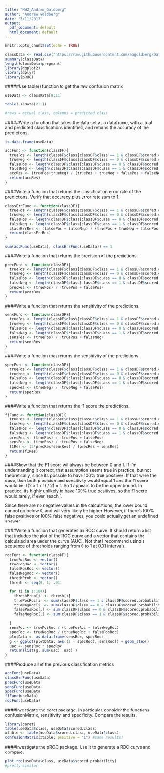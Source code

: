```yaml
---
title: "HW2_Andrew_Goldberg"
author: "Andrew Goldberg"
date: "3/11/2017"
output:
  pdf_document: default
  html_document: default
---
```


```r
knitr::opts_chunk$set(echo = TRUE)
```

```r
classData <- read.csv("https://raw.githubusercontent.com/aagoldberg/Data-621-Regression/master/classification-output-data.csv")
summary(classData)
length(classData$pregnant)
library(ggplot2)
library(dplyr)
library(pROC)
```

#####Use table() function to get the raw confusion matrix
```r
useData <- classData[9:11]

table(useData[2:1])

#rows = actual class, columns = predicted class
```

#####Write a function that takes the data set as a dataframe, with actual and predicted classifications identified, and returns the accuracy of the predictions. 
```r
is.data.frame(useData)

accFunc <- function(classDF){
  truePos <- length(classDF$class[classDF$class == 1 & classDF$scored.class == 1])
  trueNeg <- length(classDF$class[classDF$class == 0 & classDF$scored.class == 0])
  falsePos <- length(classDF$class[classDF$class == 0 & classDF$scored.class == 1])
  falseNeg <- length(classDF$class[classDF$class == 1 & classDF$scored.class == 0])
  accRes <- (truePos+trueNeg) / (truePos + trueNeg + falsePos + falseNeg)
  return(accRes)
}

```
####Write a function that returns the classification error rate of the predictions. Verify that accuracy plus error rate sum to 1. 
```r
classErrFunc <- function(classDF){
  truePos <- length(classDF$class[classDF$class == 1 & classDF$scored.class == 1])
  trueNeg <- length(classDF$class[classDF$class == 0 & classDF$scored.class == 0])
  falsePos <- length(classDF$class[classDF$class == 0 & classDF$scored.class == 1])
  falseNeg <- length(classDF$class[classDF$class == 1 & classDF$scored.class == 0])
  classErrRes <- (falsePos + falseNeg) / (truePos + trueNeg + falsePos + falseNeg)
  return(classErrRes)
}

sum(accFunc(useData), classErrFunc(useData)) == 1
```
####Write a function that returns the precision of the predictions.
```r
precFunc <- function(classDF){
  truePos <- length(classDF$class[classDF$class == 1 & classDF$scored.class == 1])
  trueNeg <- length(classDF$class[classDF$class == 0 & classDF$scored.class == 0])
  falsePos <- length(classDF$class[classDF$class == 0 & classDF$scored.class == 1])
  falseNeg <- length(classDF$class[classDF$class == 1 & classDF$scored.class == 0])
  precRes <- (truePos) / (truePos + falsePos)
  return(precRes)
}
```

####Write a function that returns the sensitivity of the predictions.
```r
sensFunc <- function(classDF){
  truePos <- length(classDF$class[classDF$class == 1 & classDF$scored.class == 1])
  trueNeg <- length(classDF$class[classDF$class == 0 & classDF$scored.class == 0])
  falsePos <- length(classDF$class[classDF$class == 0 & classDF$scored.class == 1])
  falseNeg <- length(classDF$class[classDF$class == 1 & classDF$scored.class == 0])
  sensRes <- (truePos) / (truePos + falseNeg)
  return(sensRes)
}
```

####Write a function that returns the sensitivity of the predictions.
```r
specFunc <- function(classDF){
  truePos <- length(classDF$class[classDF$class == 1 & classDF$scored.class == 1])
  trueNeg <- length(classDF$class[classDF$class == 0 & classDF$scored.class == 0])
  falsePos <- length(classDF$class[classDF$class == 0 & classDF$scored.class == 1])
  falseNeg <- length(classDF$class[classDF$class == 1 & classDF$scored.class == 0])
  specRes <- (trueNeg) / (trueNeg + falsePos)
  return(specRes)
}
```

####Write a function that returns the f1 score the predictions.
```r
f1Func <- function(classDF){
  truePos <- length(classDF$class[classDF$class == 1 & classDF$scored.class == 1])
  trueNeg <- length(classDF$class[classDF$class == 0 & classDF$scored.class == 0])
  falsePos <- length(classDF$class[classDF$class == 0 & classDF$scored.class == 1])
  falseNeg <- length(classDF$class[classDF$class == 1 & classDF$scored.class == 0])
  precRes <- (truePos) / (truePos + falsePos)
  sensRes <- (truePos) / (truePos + falseNeg)
  f1Res <- (2*precRes*sensRes) / (precRes + sensRes)
  return(f1Res)
}
```

####Show that the F1 score wil always be between 0 and 1.
If I'm understanding it correct, that assumption seems true in practice, but not theoretically, since its possible to have 100% true positives. If that were the case, then both precision and sensitivity would equal 1 and the f1 score would be: ((2 x 1 x 1) / 2) = 1. So 1 appears to be the upper bound. In practice, its highly unlikely to have 100% true positives, so the f1 score would rarely, if ever, reach 1. 

Since there are no negative values in the calculations, the lower bound cannot go below 0, and will very likely be higher. However, if there's 100% false positives or 100% false negatives, you could actually get an undefined answer. 

####Write a function that generates an ROC curve. 
It should return a list that includes the plot of the ROC curve and a vector that contains the calculated area under the curve (AUC). Not that I recommend using a sequence of thresholds ranging from 0 to 1 at 0.01 intervals. 
```r
rocFunc <- function(classDF){
  truePosRoc <- vector()
  trueNegRoc <- vector()
  falsePosRoc <- vector()
  falseNegRoc <- vector()
  threshProb <- vector()
  thresh <- seq(0, 1, .01)
  
  for (i in 1:100){
    threshProb[i] <- thresh[i]
    truePosRoc[i] <- sum(classDF$class == 1 & classDF$scored.probability >= thresh[i])
    trueNegRoc[i] <- sum(classDF$class == 0 & classDF$scored.probability < thresh[i])
    falsePosRoc[i] <- sum(classDF$class == 0 & classDF$scored.probability >= thresh[i])
    falseNegRoc[i] <- sum(classDF$class == 1 & classDF$scored.probability < thresh[i])
    
  }   
  sensRoc <- truePosRoc / (truePosRoc + falseNegRoc)
  specRoc <- trueNegRoc / (trueNegRoc + falsePosRoc)
  plotData <- as.data.frame(sensRoc, specRoc)
  g <- ggplot(plotData, aes((1 - specRoc), sensRoc)) + geom_step()
  uac <- sensRoc * specRoc
  return(list(g, sum(uac), uac) )
}
```

####Produce all of the previous classification metrics
```r
accFunc(useData)
classErrFunc(useData)
precFunc(useData)
sensFunc(useData)
specFunc(useData)
f1Func(useData)
rocFunc(useData)
```

####Investigate the caret package. In particular, consider the functions confusionMatrix, sensitivity, and specificity. Compare the results.
```r
library(caret)
table(useData$class, useData$scored.class)
xtable <- table(useData$scored.class, useData$class)
confusionMatrix(xtable, positive = "1") #same results!
```

####Investigate the pROC package. Use it to generate a ROC curve and compare. 
```r
plot.roc(useData$class, useData$scored.probability)
#pretty similar !
```

